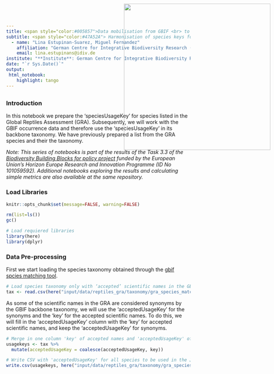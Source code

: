 ```yaml
---
title: <span style="color:#005857">Data mobilisation from GBIF <br> to the EBV Data Portal<span>
subtitle: <span style="color:#47A52A"> Harmonisation of species keys for JSON query of species in the Global Reptiles Assessment
  - name: "Lina Estupinan-Suarez, Miguel Fernandez"
    affiliation: "German Centre for Integrative Biodiversity Research (iDiv)"
    email: lina.estupinans@idiv.de
institute: "**Institute**: German Centre for Integrative Biodiversity Research (iDiv)"
date: "`r Sys.Date()`"
output:
 html_notebook:
    highlight: tango
---
```

<img src="C:\gitrepo\B-Cubed_data_mobilization\input\logos\idiv+b3.png" style='width: 400px; position:absolute; top:0; right:0; padding:10px;'/>
---


### Introduction
In this notebook we prepare the 'speciesUsageKey' for species listed in the Global Reptiles Assessment (GRA). Subsequently, we will work with the GBIF occurrence data and therefore use the 'speciesUsageKey' in its backbone taxonomy.
We have previously prepared a list from the GRA species and their the taxonomy.

*Note: This series of notebooks is part of the results of the Task 3.3 of the [Biodiversity Building Blocks for policy project](https://b-cubed.eu/) funded by the European Union’s Horizon Europe Research and Innovation Programme (ID No 101059592). Additional notebooks exploring the results and calculating simple metrics are also available at the same repository.*

### Load Libraries
```r
knitr::opts_chunk$set(message=FALSE, warning=FALSE)
```

```r
rm(list=ls())
gc()

# Load requiered libraries
library(here)
library(dplyr)
```

### Data Pre-processing

First we start loading the species taxonomy obtained through the [gbif spcies matching tool](https://www.gbif.org/tools/species-lookup).
```r
# Load species taxonomy only with ‘accepted’ scientific names in the GBIF backbone taxonomy
tax <- read.csv(here("input/data/reptiles_gra/taxonomy/gra_species_match_gbif.csv"))
```

As some of the scientific names in the GRA are considered synonyms by the GBIF backbone taxonomy, we will use the 'acceptedUsageKey' for the synonyms and the 'key' for the accepted scientific names. To do this, we will fill in the 'acceptedUsageKey' column with the 'key' for accepted scientific names, and keep the 'acceptedUsageKey' for synonyms.
```r
# Merge in one column 'key' of accepted names and 'acceptedUsageKey' of synonyms
usagekeys <- tax %>%
  mutate(acceptedUsageKey = coalesce(acceptedUsageKey, key))

# Write CSV with 'acceptedUsageKey' for all species to be used in the JSON query
write.csv(usagekeys, here("input/data/reptiles_gra/taxonomy/gra_species_matchwithGBIF_allaccepted_usagekey_gbif.csv"))
```